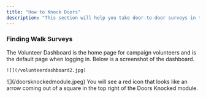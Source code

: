 ```yaml
---
title: "How to Knock Doors"
description: "This section will help you take door-to-door surveys in the Nexus app."
---
```


### Finding Walk Surveys

<Steps>
  <Step title="Go to Volunteer Dashboard" icon="link">
    The Volunteer Dashboard is the home page for campaign volunteers and is the default page when logging in. Below is a screenshot of the dashboard.

    ![](/volunteerdashboard2.jpg)
  </Step>

  <Step title="Find the &#x22;Doors Knocked&#x22; Module">
    ![](/doorsknockedmodule.jpeg)
  </Step>

  <Step title="Click the Red Navigation Icon in the Top Right">
    You will see a red icon that looks like an arrow coming out of a square in the top right of the Doors Knocked module.
  </Step>
</Steps>

###